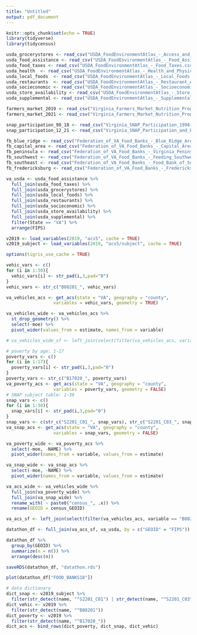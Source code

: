 ```yaml
---
title: "Untitled"
output: pdf_document
---
```


```r
knitr::opts_chunk$set(echo = TRUE)
library(tidyverse)
library(tidycensus)

usda_grocerystores <- read_csv("USDA_FoodEnvironmentAtlas_-_Access_and_Proximity_to_Grocery_Store.csv")
usda_food_assistance <- read_csv("USDA_FoodEnvironmentAtlas_-_Food_Assistance.csv")
usda_food_taxes <- read_csv("USDA_FoodEnvironmentAtlas_-_Food_Taxes.csv")
usda_health  <- read_csv("USDA_FoodEnvironmentAtlas_-_Health_and_Physical_Activity.csv")
usda_local_foods  <- read_csv("USDA_FoodEnvironmentAtlas_-_Local_Foods.csv")
usda_restaurants  <- read_csv("USDA_FoodEnvironmentAtlas_-_Restaurant_Availability_and_Expenditures.csv")
usda_socieconomic <- read_csv("USDA_FoodEnvironmentAtlas_-_Socioeconomic_Characteristics.csv")
usda_store_availability <- read_csv("USDA_FoodEnvironmentAtlas_-_Store_Availability.csv")
usda_supplemental <- read_csv("USDA_FoodEnvironmentAtlas_-_Supplemental_Data_-_County.csv")

farmers_market_2019 <- read_csv("Virginia_Farmers_Market_Nutrition_Program__FMNP__2019.csv")
farmers_market_2021 <- read_csv("Virginia_Farmers_Market_Nutrition_Program__FMNP__2021.csv")

snap_participation_98_18 <- read_csv("Virginia_SNAP_Participation_1998-2018.csv")
snap_participation_12_21 <- read_csv("Virginia_SNAP_Participation_and_Expenditures_2012-2021.csv")

fb_blue_ridge <- read_csv("Federation_of_VA_Food_Banks_-_Blue_Ridge_Area_Food_Bank__BRAFB_.csv")
fb_capital_area <- read_csv("Federation_of_VA_Food_Banks_-_Capital_Area_Food_Bank__CAFB_.csv")
fb_peninsula <- read_csv("Federation_of_VA_Food_Banks_-_Virginia_Peninsula_Food_Bank__VPFB_.csv")
fb_southwest <- read_csv("Federation_of_VA_Food_Banks_-_Feeding_Southwest_Virginia__FSWVA_.csv")
fb_southeast <- read_csv("Federation_of_VA_Food_Banks_-_Food_Bank_of_Southeastern_Virginia__FBSEV_.csv")
fb_fredericksburg <- read_csv("Federation_of_VA_Food_Banks_-_Fredericksburg_Regional_Food_Bank__FRFB_.csv")
```

```r
va_usda <- usda_food_assistance %>%
  full_join(usda_food_taxes) %>%
  full_join(usda_grocerystores) %>%
  full_join(usda_local_foods) %>%
  full_join(usda_restaurants) %>%
  full_join(usda_socieconomic) %>%
  full_join(usda_store_availability) %>%
  full_join(usda_supplemental) %>%
  filter(State == "VA") %>%
  arrange(FIPS)
```

```r
v2019 <- load_variables(2019, "acs5", cache = TRUE)
v2019_subject <- load_variables(2019, "acs5/subject", cache = TRUE)
```


```r
options(tigris_use_cache = TRUE)

vehic_vars <- c()
for (i in 1:30){
  vehic_vars[i] <- str_pad(i,3,pad="0")
}
vehic_vars <- str_c("B08201_", vehic_vars)

va_vehicles_acs <- get_acs(state = "VA", geography = "county", 
                  variables = vehic_vars, geometry = TRUE)
```

```r
va_vehicles_wide <- va_vehicles_acs %>%
  st_drop_geometry() %>%
  select(-moe) %>%
  pivot_wider(values_from = estimate, names_from = variable)

# va_vehicles_wide_sf <- left_join(select(filter(va_vehicles_acs, variable == "B08201_001"), GEOID, geometry), va_vehicles_wide)
```


```r
# poverty by age: 1-17
poverty_vars <- c()
for (i in 1:17){
  poverty_vars[i] <- str_pad(i,3,pad="0")
}
poverty_vars <- str_c("B17020_", poverty_vars)
va_poverty_acs <- get_acs(state = "VA", geography = "county", 
                  variables = poverty_vars, geometry = FALSE)
# SNAP subject table: 1-38
snap_vars <- c()
for (i in 1:38){
  snap_vars[i] <- str_pad(i,3,pad="0")
}
snap_vars <- c(str_c("S2201_C01_", snap_vars), str_c("S2201_C03_", snap_vars), str_c("S2201_C04_", snap_vars))
va_snap_acs <- get_acs(state = "VA", geography = "county", 
                  variables = snap_vars, geometry = FALSE)

```

```r
va_poverty_wide <- va_poverty_acs %>%
  select(-moe, -NAME) %>%
  pivot_wider(names_from = variable, values_from = estimate)

va_snap_wide <- va_snap_acs %>%
  select(-moe, -NAME) %>%
  pivot_wider(names_from = variable, values_from = estimate)
```

```r
va_acs_wide <- va_vehicles_wide %>%
  full_join(va_poverty_wide) %>%
  full_join(va_snap_wide) %>%
  rename_with( ~ paste0("census_", .x)) %>%
  rename(GEOID = census_GEOID)
```

```r
va_acs_sf <- left_join(select(filter(va_vehicles_acs, variable == "B08201_001"), GEOID, geometry), va_acs_wide)
```


```r
datathon_df <- full_join(va_acs_sf, va_usda, by = c("GEOID" = "FIPS")) %>% select(!State)
```

```r
datathon_df %>%
  group_by(GEOID) %>%
  summarize(n = n()) %>%
  arrange(desc(n))
```

```r
saveRDS(datathon_df, "datathon.rds")
```


```r
plot(datathon_df["FOOD_BANKS18"])
```

```r
# data dictionary
dict_snap <- v2019_subject %>%
  filter(str_detect(name, "^S2201_C01") | str_detect(name, "^S2201_C03") | str_detect(name, "^S2201_C04"))
dict_vehic <- v2019 %>%
  filter(str_detect(name, "^B08201"))
dict_poverty <- v2019 %>%
  filter(str_detect(name, "^B17020_"))
dict_acs <- bind_rows(dict_poverty, dict_snap, dict_vehic)
```

